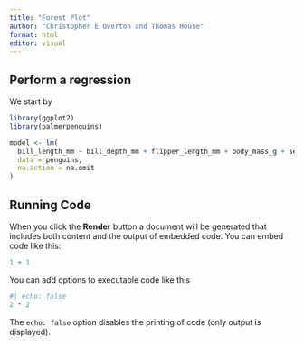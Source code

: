 ```yaml
---
title: "Forest Plot"
author: "Christopher E Overton and Thomas House"
format: html
editor: visual
---
```


## Perform a regression

We start by

```r
library(ggplot2)
library(palmerpenguins)

model <- lm(
  bill_length_mm ~ bill_depth_mm + flipper_length_mm + body_mass_g + sex,
  data = penguins,
  na.action = na.omit
)

```



## Running Code

When you click the **Render** button a document will be generated that includes both content and the output of embedded code. You can embed code like this:

```r
1 + 1
```

You can add options to executable code like this

```r
#| echo: false
2 * 2
```

The `echo: false` option disables the printing of code (only output is displayed).

